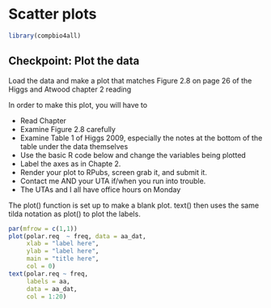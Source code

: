# Scatter plots

```r
library(compbio4all)
```


## Checkpoint: Plot the data

Load the data and make a plot that matches Figure 2.8 on page 26 of the Higgs and Atwood chapter 2 reading

In order to make this plot, you will have to

* Read Chapter 
* Examine Figure 2.8 carefully
* Examine Table 1 of Higgs 2009, especially the notes at the bottom of the table under the data themselves
* Use the basic R code below and change the variables being plotted
* Label the axes as in Chapte 2.
* Render your plot to RPubs, screen grab it, and submit it.
* Contact me AND your UTA if/when you run into trouble.
* The UTAs and I all have office hours on Monday

The plot() function is set up to make a blank plot.  text() then uses the same tilda notation as plot() to plot the labels.

```r
par(mfrow = c(1,1))
plot(polar.req  ~ freq, data = aa_dat,
     xlab = "label here",
     ylab = "label here",
     main = "title here",
     col = 0)
text(polar.req ~ freq, 
     labels = aa, 
     data = aa_dat, 
     col = 1:20)
```
